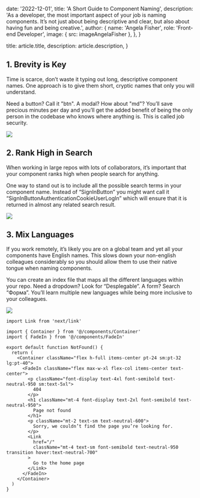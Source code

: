 
  date: '2022-12-01',
  title: 'A Short Guide to Component Naming',
  description:
    'As a developer,  the most important aspect of your job is naming components. It’s not just about being descriptive and clear, but also about having fun and being creative.',
  author: {
    name: 'Angela Fisher',
    role: 'Front-end Developer',
    image: { src: imageAngelaFisher },
  },
}

  title: article.title,
  description: article.description,
}

## 1. Brevity is Key

Time is scarce, don’t waste it typing out long, descriptive component names. One approach is to give them short, cryptic names that only you will understand.

Need a button? Call it "btn". A modal? How about "md"? You’ll save precious minutes per day and you’ll get the added benefit of being the only person in the codebase who knows where anything is. This is called job security.

![](./typewriter.jpg)

## 2. Rank High in Search

When working in large repos with lots of collaborators, it’s important that your component ranks high when people search for anything.

One way to stand out is to include all the possible search terms in your component name. Instead of “SignInButton” you might want call it “SignInButtonAuthenticationCookieUserLogIn” which will ensure that it is returned in almost any related search result.

![](./magnifying-glass.jpg)

## 3. Mix Languages

If you work remotely, it’s likely you are on a global team and yet all your components have English names. This slows down your non-english colleagues considerably so you should allow them to use their native tongue when naming components.

You can create an index file that maps all the different languages within your repo. Need a dropdown? Look for “Desplegable”. A form? Search “Форма”. You’ll learn multiple new languages while being more inclusive to your colleagues.

![](./everyday-english.jpg)

```tsx
import Link from 'next/link'

import { Container } from '@/components/Container'
import { FadeIn } from '@/components/FadeIn'

export default function NotFound() {
  return (
    <Container className="flex h-full items-center pt-24 sm:pt-32 lg:pt-40">
      <FadeIn className="flex max-w-xl flex-col items-center text-center">
        <p className="font-display text-4xl font-semibold text-neutral-950 sm:text-5xl">
          404
        </p>
        <h1 className="mt-4 font-display text-2xl font-semibold text-neutral-950">
          Page not found
        </h1>
        <p className="mt-2 text-sm text-neutral-600">
          Sorry, we couldn’t find the page you’re looking for.
        </p>
        <Link
          href="/"
          className="mt-4 text-sm font-semibold text-neutral-950 transition hover:text-neutral-700"
        >
          Go to the home page
        </Link>
      </FadeIn>
    </Container>
  )
}
```